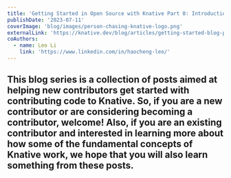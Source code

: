 ```yaml
---
title: 'Getting Started in Open Source with Knative Part 0: Introduction and Overview'
publishDate: '2023-07-11'
coverImage: 'blog/images/person-chasing-knative-logo.png'
externalLink: 'https://knative.dev/blog/articles/getting-started-blog-p0/'
coAuthors:
  - name: Leo Li
    link: 'https://www.linkedin.com/in/haocheng-leo/'
---
```

This blog series is a collection of posts aimed at helping new contributors get started with contributing code to
Knative. So, if you are a new contributor or are considering becoming a contributor, welcome! Also, if you are an
existing contributor and interested in learning more about how some of the fundamental concepts of Knative work, we
hope that you will also learn something from these posts.
---
